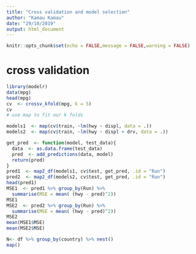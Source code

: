 ```yaml
---
title: "Cross validation and model selection"
author: "Kamau Kamau"
date: "29/10/2019"
output: html_document
---
```


```r
knitr::opts_chunk$set(echo = FALSE,message = FALSE,warning = FALSE)
```

# cross validation

```r
library(modelr)
data(mpg)
head(mpg)
cv  <- crossv_kfold(mpg, k = 5)
cv
# use map to fit our k folds

models1  <- map(cv$train, ~lm(hwy ~ displ, data = .))
models2  <- map(cv$train, ~lm(hwy ~ displ + drv, data = .))

get_pred  <- function(model, test_data){
  data  <- as.data.frame(test_data)
  pred  <- add_predictions(data, model)
  return(pred)
}
pred1  <- map2_df(models1, cv$test, get_pred, .id = "Run")
pred2  <- map2_df(models2, cv$test, get_pred, .id = "Run")
head(pred1)
MSE1  <- pred1 %>% group_by(Run) %>% 
  summarise(MSE = mean( (hwy - pred)^2))
MSE1
MSE2  <- pred2 %>% group_by(Run) %>% 
  summarise(MSE = mean( (hwy - pred)^2))
MSE2
mean(MSE1$MSE)
mean(MSE2$MSE)
```

```r
N<- df %>% group_by(country) %>% nest()
map()

```

